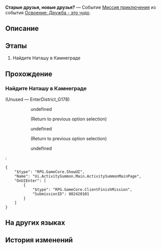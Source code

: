 {{Дополнить|Диалоги.}}
{{Миссия Инфобокс
|id              = 8024201
|Название        = 
|Изображение     = Миссия Освоения Старые друзья, новые друзья?.png
|Тип             = Миссия приключения
|События         = Освоение: Дружба - это чудо
|Глава           = 
|Условия         = Завершена [[Миссия Освоения]] ''[[Тишина галактики]]''
|Персонажи       = Наташа; Первопроходец; Сумеречная Мусорка
|СтартЛокация    = Камнеград
|Мир             = Ярило-VI
|Локации         = Камнеград
|Предыдущая      = 
|Следующая       = 
|Награды         = Кредиты*5 000
}}
'''Старые друзья, новые друзья?''' — Событие [[Миссия приключения]] из события [[Освоение: Дружба - это чудо]].

==Описание==
{{Описание|<!--официальное описание из Перекрёстка судеб-->}}

==Этапы==
# Найдите Наташу в Камнеграде

==Прохождение==
{{Дополнить}}

===Найдите Наташу в Камнеграде===
{{Описание миссии|локация=Камнеград|В последнее время в Белобоге неизвестное существо губит граждан. Наташе нужна ваша помощь, найдите её и выясните обстоятельства.}}
{{Диалог Начало}}

;(Unused &mdash; EnterDistrict_G178)
:{{tx}}
::{{Диалог|Разговор}} undefined
::<!--Unknown TalkSentence: 802440005-->
:::{{tx}}
::;(Return to previous option selection)
::{{Диалог|Разговор}} undefined
::<!--Unknown TalkSentence: 802440009-->
:::{{tx}}
::;(Return to previous option selection)
::{{Диалог|Стрелка}} undefined
::<!--Unknown TalkSentence: 802440013-->
::<!--Unknown TalkSentence: 802440014-->
::<!--Unknown TalkSentence: 802440015-->
::<!--Unknown TalkSentence: 802440016-->
::<!--Unknown TalkSentence: 802440017-->
::<!--Unknown TalkSentence: 802440018-->
::<!--Unknown TalkSentence: 802440019-->
::<!--Unknown TalkSentence: 802440020-->
:<pre>{
	"$type": "RPG.GameCore.ShowUI",
	"Name": "Ui.ActivitySummon.Main.ActivitySummonMainPage",
	"OnUIEnter": [
		{
			"$type": "RPG.GameCore.ClientFinishMission",
			"SubmissionID": 802420101
		}
	]
}</pre>
{{Диалог Конец}}

==На других языках==
{{На других языках
|en   = Old Friends, New Friends?
|zhs  = 老朋友，新朋友？
|zht  = 老朋友，新朋友？
|ja   = 古い友人、新しい友人？
|ko   = 오랜 친구, 새 친구?
|es   = ¿Nuevos y viejos amigos?
|fr   = Anciens et nouveaux amis
|ru   = Старые друзья, новые друзья?
|th   = เพื่อนเก่า เพื่อนใหม่?
|vi   = Bạn Cũ, Bạn Mới?
|de   = Alte Freunde, neue Freunde?
|id   = Teman Lama, Teman Baru?
|pt   = Velhos Amigos, Novos Amigos?
}}

==История изменений==
{{История изменений|2.7}}
